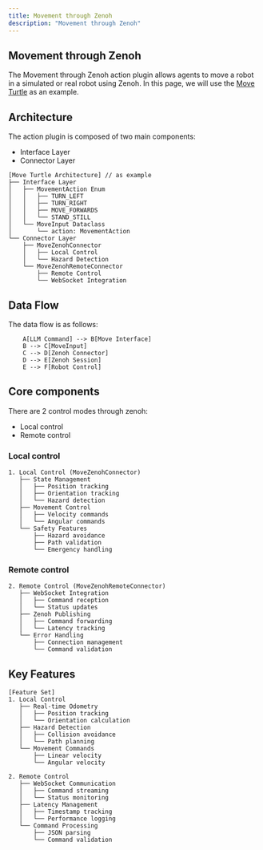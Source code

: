 ```yaml
---
title: Movement through Zenoh
description: "Movement through Zenoh"
---
```


## Movement through Zenoh

The Movement through Zenoh action plugin allows agents to move a robot in a simulated or real robot using Zenoh.
In this page, we will use the [Move Turtle](https://github.com/OpenmindAGI/OM1/tree/main/src/actions/move_turtle) as an example.

## Architecture

The action plugin is composed of two main components:

- Interface Layer
- Connector Layer

```
[Move Turtle Architecture] // as example
├── Interface Layer
│   ├── MovementAction Enum
│   │   ├── TURN_LEFT
│   │   ├── TURN_RIGHT
│   │   ├── MOVE_FORWARDS
│   │   └── STAND_STILL
│   └── MoveInput Dataclass
│       └── action: MovementAction
└── Connector Layer
    ├── MoveZenohConnector
    │   ├── Local Control
    │   └── Hazard Detection
    └── MoveZenohRemoteConnector
        ├── Remote Control
        └── WebSocket Integration
```

## Data Flow

The data flow is as follows:
```
    A[LLM Command] --> B[Move Interface]
    B --> C[MoveInput]
    C --> D[Zenoh Connector]
    D --> E[Zenoh Session]
    E --> F[Robot Control]
```

## Core components

There are 2 control modes through zenoh:

- Local control
- Remote control

### Local control

```
1. Local Control (MoveZenohConnector)
   ├── State Management
   │   ├── Position tracking
   │   ├── Orientation tracking
   │   └── Hazard detection
   ├── Movement Control
   │   ├── Velocity commands
   │   └── Angular commands
   └── Safety Features
       ├── Hazard avoidance
       ├── Path validation
       └── Emergency handling
```

### Remote control

```
2. Remote Control (MoveZenohRemoteConnector)
   ├── WebSocket Integration
   │   ├── Command reception
   │   └── Status updates
   ├── Zenoh Publishing
   │   ├── Command forwarding
   │   └── Latency tracking
   └── Error Handling
       ├── Connection management
       └── Command validation
```

## Key Features

```
[Feature Set]
1. Local Control
   ├── Real-time Odometry
   │   ├── Position tracking
   │   └── Orientation calculation
   ├── Hazard Detection
   │   ├── Collision avoidance
   │   └── Path planning
   └── Movement Commands
       ├── Linear velocity
       └── Angular velocity

2. Remote Control
   ├── WebSocket Communication
   │   ├── Command streaming
   │   └── Status monitoring
   ├── Latency Management
   │   ├── Timestamp tracking
   │   └── Performance logging
   └── Command Processing
       ├── JSON parsing
       └── Command validation
```